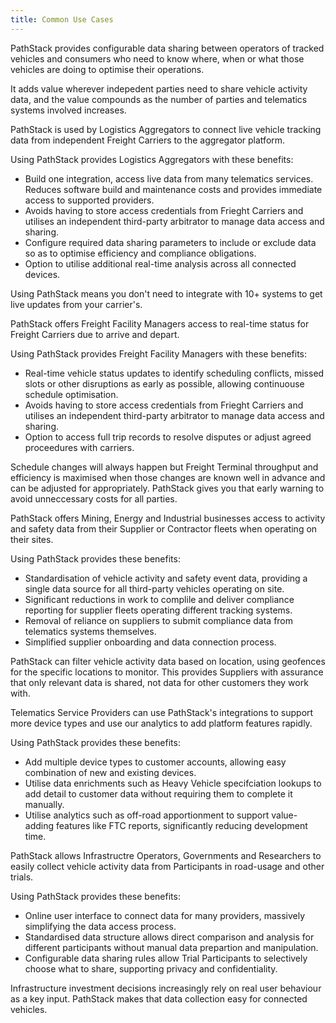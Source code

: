```yaml
---
title: Common Use Cases
---
```


PathStack provides configurable data sharing between operators of tracked vehicles and consumers who need to know where, when or what those vehicles are doing to optimise their operations. 

It adds value wherever indepedent parties need to share vehicle activity data, and the value compounds as the number of parties and telematics systems involved increases.

<Accordion title="Logistics Aggregation">
PathStack is used by Logistics Aggregators to connect live vehicle tracking data from independent Freight Carriers to the aggregator platform.  

Using PathStack provides Logistics Aggregators with these benefits:
- Build one integration, access live data from many telematics services. Reduces software build and maintenance costs and provides immediate access to supported providers.
- Avoids having to store access credentials from Frieght Carriers and utilises an independent third-party arbitrator to manage data access and sharing.
- Configure required data sharing parameters to include or exclude data so as to optimise efficiency and compliance obligations.
- Option to utilise additional real-time analysis across all connected devices. 

<Tip>Using PathStack means you don't need to integrate with 10+ systems to get live updates from your carrier's.</Tip>
</Accordion>

<Accordion title="Freight Facility Scheduling">
PathStack offers Freight Facility Managers access to real-time status for Freight Carriers due to arrive and depart.  

Using PathStack provides Freight Facility Managers with these benefits:
- Real-time vehicle status updates to identify scheduling conflicts, missed slots or other disruptions as early as possible, allowing continuouse schedule optimisation.
- Avoids having to store access credentials from Frieght Carriers and utilises an independent third-party arbitrator to manage data access and sharing.
- Option to access full trip records to resolve disputes or adjust agreed proceedures with carriers.

<Tip>Schedule changes will always happen but Freight Terminal throughput and efficiency is maximised when those changes are known well in advance and can be adjusted for appropriately. PathStack gives you that early warning to avoid unneccessary costs for all parties.</Tip>
</Accordion>

<Accordion title="Contractor Compliance Monitoring">
PathStack offers Mining, Energy and Industrial businesses access to activity and safety data from their Supplier or Contractor fleets when operating on their sites.  

Using PathStack provides these benefits:
- Standardisation of vehicle activity and safety event data, providing a single data source for all third-party vehicles operating on site.
- Significant reductions in work to complile and deliver compliance reporting for supplier fleets operating different tracking systems.
- Removal of reliance on suppliers to submit compliance data from telematics systems themselves.
- Simplified supplier onboarding and data connection process.

<Tip>PathStack can filter vehicle activity data based on location, using geofences for the specific locations to monitor. This provides Suppliers with assurance that only relevant data is shared, not data for other customers they work with.</Tip>
</Accordion>

<Accordion title="Telematics Platform Development">
Telematics Service Providers can use PathStack's integrations to support more device types and use our analytics to add platform features rapidly.  

Using PathStack provides these benefits:
- Add multiple device types to customer accounts, allowing easy combination of new and existing devices.
- Utilise data enrichments such as Heavy Vehicle specifciation lookups to add detail to customer data without requiring them to complete it manually.
- Utilise analytics such as off-road apportionment to support value-adding features like FTC reports, significantly reducing development time.
</Accordion>

<Accordion title="Infrastructure User Data Collection">
PathStack allows Infrastructre Operators, Governments and Researchers to easily collect vehicle activity data from Participants in road-usage and other trials.  

Using PathStack provides these benefits:
- Online user interface to connect data for many providers, massively simplifying the data access process.
- Standardised data structure allows direct comparison and analysis for different participants without manual data prepartion and manipulation.
- Configurable data sharing rules allow Trial Participants to selectively choose what to share, supporting privacy and confidentiality.

<Tip>Infrastructure investment decisions increasingly rely on real user behaviour as a key input. PathStack makes that data collection easy for connected vehicles.</Tip>
</Accordion>